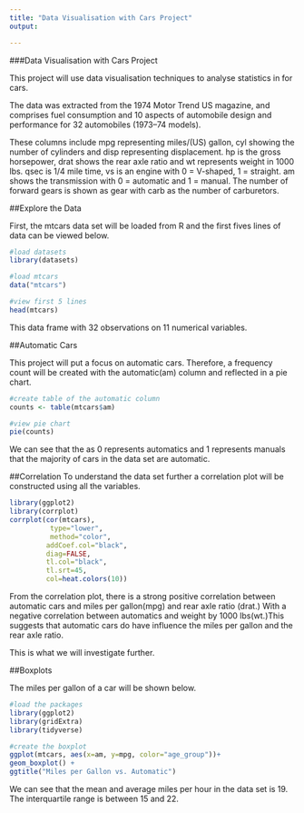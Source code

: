 ---
title: "Data Visualisation with Cars Project"
output:

---

###Data Visualisation with Cars Project

This project will use data visualisation techniques to analyse statistics in for cars. 

The data was extracted from the 1974 Motor Trend US magazine, and comprises fuel consumption and 10 aspects of automobile design and performance for 32 automobiles (1973–74 models). 

These columns include mpg representing miles/(US) gallon, cyl showing the	number of cylinders
and disp representing	displacement.	hp is the gross horsepower, drat	shows the rear axle ratio
and wt represents	weight in 1000 lbs. qsec is	1/4 mile time, vs	is an engine with 0 = V-shaped, 1 = straight.	am shows the transmission with 0 = automatic and 1 = manual. The number of forward gears is shown as gear with carb as the	number of carburetors.

##Explore the Data

First, the mtcars data set will be loaded from R and the first fives lines of data can be viewed below.

```{r}
#load datasets
library(datasets)

#load mtcars
data("mtcars")

#view first 5 lines
head(mtcars)

```

This data frame with 32 observations on 11 numerical variables.

##Automatic Cars

This project will put a focus on automatic cars. Therefore, a frequency count will be created with the automatic(am) column and reflected in a pie chart.
```{r}

#create table of the automatic column
counts <- table(mtcars$am)

#view pie chart
pie(counts)
```
We can see that the as 0 represents automatics and 1 represents manuals that the majority of cars in the data set are automatic.

##Correlation
To understand the data set further a correlation plot will be constructed using all the variables. 

```{r}
library(ggplot2)
library(corrplot)
corrplot(cor(mtcars),
          type="lower", 
          method="color", 
         addCoef.col="black", 
         diag=FALSE, 
         tl.col="black",
         tl.srt=45, 
         col=heat.colors(10))
```

From the correlation plot, there is a strong positive correlation between automatic cars and miles per gallon(mpg) and rear axle ratio (drat.) With a negative correlation between automatics and weight by 1000 lbs(wt.)This suggests that automatic cars do have influence the miles per gallon and the rear axle ratio. 

This is what we will investigate further. 

##Boxplots

The miles per gallon of a car will be shown below. 

```{r}
#load the packages
library(ggplot2)
library(gridExtra)
library(tidyverse)

#create the boxplot
ggplot(mtcars, aes(x=am, y=mpg, color="age_group"))+
geom_boxplot() +
ggtitle("Miles per Gallon vs. Automatic")

```
We can see that the mean and average miles per hour in the data set is 19. The interquartile range is between 15 and 22.




